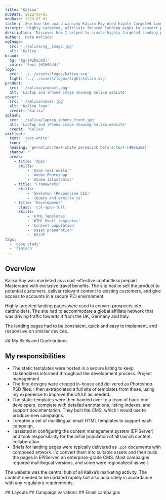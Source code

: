 ```yaml
---
title: 'Kalixa'
pubDate: 2022-09-01
modDate: 2023-07-01
taster: 'See how the award winning Kalixa Pay used highly targeted landing pages to convert prospects into cardholders. The site had to accommodate over 150,000 card holders and a global affiliate network that was driving traffic towards it from the UK, Austria, Germany and Italy.'
excerpt: 'Highly targeted, affiliate focused landing pages to convert prospects into cardholders'
description: 'Discover how I helped to create highly targeted landing pages that converted prospects into Kalixa Pay cardholders. The site had to accommodate over 150,000 card holders as well as a global affiliate network.'
author: 'Pete Wallace'
ogImage: 
  src: './kalixa/og__image.jpg'
  alt: 'Kalixa'
brand: 
  bg: 'bg-[#2b93dd]'
  color: 'text-[#2b93dd]'
logo:
  src: '../../assets/logos/kalixa.svg'
  light: '../../assets/logos/light/kalixa.svg'
product:
  src: './kalixa/product.png'
  alt: 'Laptop and iPhone image showing Kalixa website'
cover:
  src: './kalixa/cover.jpg'
  alt: 'Kalixa logo'
  credit: 'Kalixa'
splash:
  src: './kalixa/laptop_iphone_front.jpg'
  alt: 'Laptop and iPhone image showing Kalixa website'
  credit: 'Kalixa'
skillset:
  text: 'text-white'
  icon: ''
  heading: 'permalink:text-white permalink:before:text-[#00a3e2]'
  shadow: ''
  areas:
    - title: 'Apps'
      skills:
          - 'Atom text editor'
          - 'Adobe Photoshop'
          - 'Adobe Illustrator'
    - title: 'Frameworks'
      skills:
          - 'Skeleton (Responsive CSS)'
          - 'jQuery and vanilla js'
    - title: 'Development'
      class: 'col-span-full'
      skills:
          - 'HTML Templates'
          - 'HTML Email templates'
          - 'Content population'
          - 'Asset preparation'
          - 'UX/UI'
tags: 
  - 'case study'
  - 'fintech'
---
```




## Overview

<p class="text-fl-step-1">Kalixa Pay was marketed as a cost-effective contactless prepaid Mastercard with exclusive travel benefits. The site had to sell the product to potential customers, deliver relevant content to existing customers, and give access to accounts in a secure PCI environment.</p>

Highly targeted landing pages were used to convert prospects into cardholders. The site had to accommodate a global affiliate network that was driving traffic towards it from the UK, Germany and Italy.

The landing pages had to be consistent, quick and easy to implement, and responsive on smaller devices.

<Skills skillset={frontmatter.skillset} bg={frontmatter.brand.bg}>
## My Skills and Contributions
</Skills>

## My responsibilities

-   The static templates were hosted in a secure listing to keep stakeholders informed throughout the development process. <span class="label label--info !m-0">Project management</span>
-   The first designs were created in-house and delivered as Photoshop PSD files. I then extrapolated a full site of templates from these, using my experience to improve the UX/UI as needed.
-   The static templates were then handed over to a team of back-end developers, complete with detailed annotations, listing indexes, and support documentation. They built the CMS, which I would use to produce new campaigns.
-   I created a set of multilingual email HTML templates to support each campaign.
-   I assisted in configuring the content management system (EPiServer) and took responsibility for the initial population of all launch content. <span class="label label--info !m-0">collaboration</span>
-   Briefs for landing pages were typically delivered as `.ppt` documents with composed artwork. I'd convert them into suitable assets and then build the pages in EPiServer, an enterprise-grade CMS. Most campaigns required multilingual versions, and some were regionalized as well.

The website was the central hub of all Kalixa’s marketing activity. The content needed to be updated rapidly but also accurately in accordance with any regulatory requirements.




<Gallery collection='gScreens' data={data} >
<Fragment slot="title">
## Layouts
</Fragment>

</Gallery>

<Gallery collection='gVariations' data={data} >
<Fragment slot="title">
## Campaign variations
</Fragment>

</Gallery>

<Gallery collection='gEmail' data={data} >
<Fragment slot="title">
## Email campaigns
</Fragment>

</Gallery>
